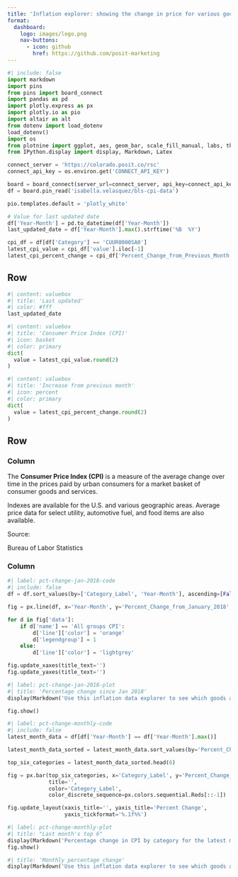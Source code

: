 ```yaml
---
title: 'Inflation explorer: showing the change in price for various goods and services'
format: 
  dashboard:
    logo: images/logo.png
    nav-buttons:
      - icon: github
        href: https://github.com/posit-marketing
---
```


```python
#| include: false
import markdown
import pins
from pins import board_connect
import pandas as pd
import plotly.express as px
import plotly.io as pio
import altair as alt
from dotenv import load_dotenv
load_dotenv()
import os
from plotnine import ggplot, aes, geom_bar, scale_fill_manual, labs, theme_minimal, theme, element_text
from IPython.display import display, Markdown, Latex

connect_server = 'https://colorado.posit.co/rsc'
connect_api_key = os.environ.get('CONNECT_API_KEY')

board = board_connect(server_url=connect_server, api_key=connect_api_key)
df = board.pin_read('isabella.velasquez/bls-cpi-data')

pio.templates.default = 'plotly_white'

# Value for last updated date
df['Year-Month'] = pd.to_datetime(df['Year-Month'])
last_updated_date = df['Year-Month'].max().strftime('%B  %Y')

cpi_df = df[df['Category'] == 'CUUR0000SA0']
latest_cpi_value = cpi_df['value'].iloc[-1]
latest_cpi_percent_change = cpi_df['Percent_Change_from_Previous_Month'].iloc[-1]
```

## Row {height=20%}

```python
#| content: valuebox
#| title: 'Last updated'
#| color: #fff
last_updated_date
```

```python
#| content: valuebox
#| title: 'Consumer Price Index (CPI)'
#| icon: basket
#| color: primary
dict(
  value = latest_cpi_value.round(2)
)
```

```python
#| content: valuebox
#| title: 'Increase from previous month'
#| icon: percent
#| color: primary
dict(
  value = latest_cpi_percent_change.round(2)
)
```

## Row {height=80%}

### Column {width=20%}

The **Consumer Price Index (CPI)** is a measure of the average change over time in the prices paid by urban consumers for a market basket of consumer goods and services. 

Indexes are available for the U.S. and various geographic areas. Average price data for select utility, automotive fuel, and food items are also available.

Source: 

Bureau of Labor Statistics

### Column {.tabset width=80%}

```python
#| label: pct-change-jan-2018-code
#| include: false
df = df.sort_values(by=['Category_Label', 'Year-Month'], ascending=[False, False])

fig = px.line(df, x='Year-Month', y='Percent_Change_from_January_2018', color='Category_Label', hover_name='Category_Label')

for d in fig['data']:
    if d['name'] == 'All groups CPI':
        d['line']['color'] = 'orange'
        d['legendgroup'] = 1 
    else:
        d['line']['color'] = 'lightgrey'

fig.update_xaxes(title_text='')
fig.update_yaxes(title_text='')
```

```python
#| label: pct-change-jan-2018-plot
#| title: 'Percentage change since Jan 2018'
display(Markdown('Use this inflation data explorer to see which goods and services are getting cheaper or more expensive in the U.S.'))

fig.show()
```

```python
#| label: pct-change-monthly-code
#| include: false
latest_month_data = df[df['Year-Month'] == df['Year-Month'].max()]

latest_month_data_sorted = latest_month_data.sort_values(by='Percent_Change_from_Previous_Month', ascending=False)

top_six_categories = latest_month_data_sorted.head(6)

fig = px.bar(top_six_categories, x='Category_Label', y='Percent_Change_from_Previous_Month', 
             title='',
             color='Category_Label',
             color_discrete_sequence=px.colors.sequential.Reds[::-1])

fig.update_layout(xaxis_title='', yaxis_title='Percent Change',
                  yaxis_tickformat='%.1f%%')
```

```python
#| label: pct-change-monthly-plot
#| title: "Last month's top 6"
display(Markdown('Percentage change in CPI by category for the latest month, top six categories'))
fig.show()
```


```python
#| title: 'Monthly percentage change'
display(Markdown('Use this inflation data explorer to see which goods and services are getting cheaper or more expensive in the U.S.'))
```